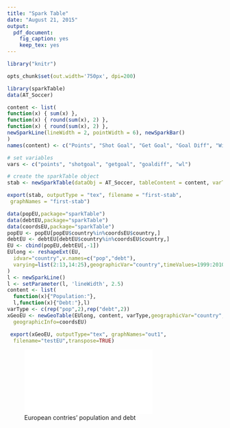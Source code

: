 ```yaml
---
title: "Spark Table"
date: "August 21, 2015"
output:
  pdf_document:
    fig_caption: yes
    keep_tex: yes
---
```



```r

library("knitr")

opts_chunk$set(out.width='750px', dpi=200)

library(sparkTable)
data(AT_Soccer)

content <- list(
function(x) { sum(x) },
function(x) { round(sum(x), 2) },
function(x) { round(sum(x), 2) },
newSparkLine(lineWidth = 2, pointWidth = 6), newSparkBar()
)
names(content) <- c("Points", "Shot Goal", "Get Goal", "Goal Diff", "Win/Lose")

# set variables
vars <- c("points", "shotgoal", "getgoal", "goaldiff", "wl")

# create the sparkTable object
stab <- newSparkTable(dataObj = AT_Soccer, tableContent = content, varType = vars)

export(stab, outputType = "tex", filename = "first-stab",
 graphNames = "first-stab")
```


```r

data(popEU,package="sparkTable")
data(debtEU,package="sparkTable")
data(coordsEU,package="sparkTable")
popEU <- popEU[popEU$country%in%coordsEU$country,]
debtEU <- debtEU[debtEU$country%in%coordsEU$country,]
EU <- cbind(popEU,debtEU[,-1])
EUlong <- reshapeExt(EU,
  idvar="country",v.names=c("pop","debt"),
  varying=list(2:13,14:25),geographicVar="country",timeValues=1999:2010
)
l <- newSparkLine()
l <- setParameter(l, 'lineWidth', 2.5)
content <- list(
  function(x){"Population:"},
  l,function(x){"Debt:"},l)
varType <- c(rep("pop",2),rep("debt",2))
xGeoEU <- newGeoTable(EUlong, content, varType,geographicVar="country",
  geographicInfo=coordsEU)

 export(xGeoEU, outputType="tex", graphNames="out1",
  filename="testEU",transpose=TRUE)
```



![European contries' population and debt](testEU.pdf)

\newpage



\begin{figure}[htbp]
\centering
%trim option's parameter order: left bottom right top
\includegraphics[trim = 70mm 110mm 70mm 40mm, clip, width=30cm]{first-stab.pdf}
\caption{Test sparktable picture sample team data}
\end{figure}

 
